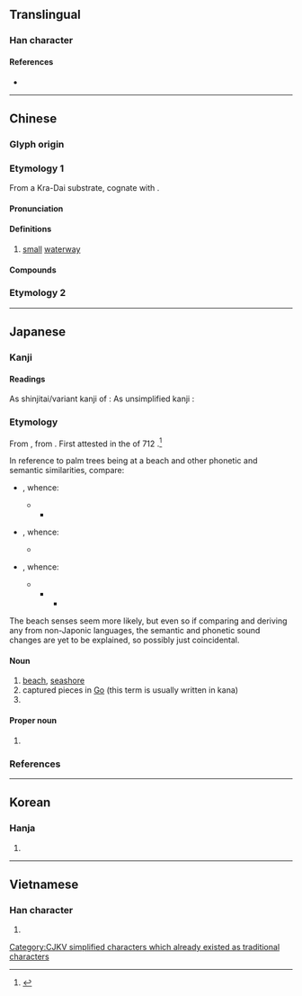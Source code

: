 {{also|濱}}
{{character info}}
==Translingual==
{{ja-forms|浜 浜|[[滨]] 浜|[[濱]] 浜}}

===Han character===
{{Han char|rn=85|rad=水|as=07|sn=10|four=|canj=EOMC|ids=⿰氵兵}}

====References====
* {{Han ref|kx=0623.250|dkj=17462|dj=1021.140|hdz=31627.020|uh=6D5C|ud=27996}}

----

==Chinese==
{{zh-forms}}

===Glyph origin===
{{Han etym}}

===Etymology 1===
From a Kra-Dai substrate, cognate with {{cog|th|บาง}}.

====Pronunciation====
{{zh-pron
|m=bāng
|c=bong1
|w=1pan
|mc=y
|oc=y
|cat=n
}}

====Definitions====
{{zh-hanzi}}

# [[small]] [[waterway]]

====Compounds====
{{zh-der|洋涇浜|洋涇浜英語}}

===Etymology 2===
{{zh-see|濱|v}}

----

==Japanese==
{{ja-kanji forms|浜|濱}}

===Kanji===
{{ja-kanji|grade=c|kyu=濱|rs=水07}}

====Readings====
As shinjitai/variant kanji of {{ja-l|濱}}:
{{ja-readings
|goon=ひん
|kanon=ひん
|kun=はま-
}}
As unsimplified kanji {{ja-l|浜}}:
{{ja-readings
|goon=ひょう<ひやう
|kanon=ほう<はう
}}

===Etymology===
From {{inh|ja|ojp|-|sort=はま}}, from {{inh|ja|jpx-pro|*pama}}. First attested in the ''{{w|Kojiki}}'' of 712 {{CE}}.<ref>{{R:Nihon Kokugo Daijiten 2|浜}}</ref>

In reference to palm trees being at a beach and other phonetic and semantic similarities, compare:
* {{cog|ine-pro|*pleh₂-|t=flat, broad, plain}}, whence:
** {{cog|la|plaga|t=area}}
*** {{cog|oc|plaja|t=beach}}
* {{cog|tai-pro|*haːtᴰ|t=beach; sand bar}}, whence:
** {{cog|th|หาด|tr=hàat|t=beach; sand bar}}
* {{cog|ine-pro|*pl̥h₂meh₂|t=palm of the hand|pos=also derived from {{cog|ine-pro|*pleh₂-|t=flat, broad, plain}}}}, whence:
** {{cog|itc-pro|*pəlmā}}
*** {{cog|la|palma|t=a palm tree}}
**** {{cog|en|palm|t=a palm tree}}

The beach senses seem more likely, but even so if comparing and deriving any from non-Japonic languages, the semantic and phonetic sound changes are yet to be explained, so possibly just coincidental.

====Noun====
{{ja-noun|はま|kyu=濱}}

# [[beach]], [[seashore]]
# captured pieces in [[Go]] (this term is usually written in kana)
# {{abbreviation of|ja|横浜|tr=Yokohama}}

====Proper noun====
{{ja-pos|はま|proper}}

# {{surname|ja|sort=はま}}

===References===
<references/>

----

==Korean==

===Hanja===
{{ko-hanja|hangeul=빈|eumhun=|rv=bin|mr=pin|y=pin}}

# {{rfdef|ko|sort=水07}}

----

==Vietnamese==

===Han character===
{{vi-readings|reading=banh, vĩ|rs=水07}}

# {{rfdef|vi|sort=水07}}

[[Category:CJKV simplified characters which already existed as traditional characters]]